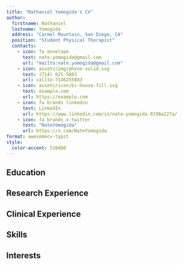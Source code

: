 ```yaml
---
title: "Nathaniel Yomogida's CV"
author:
  firstname: Nathaniel
  lastname: Yomogida
  address: "Carmel Mountain, San Diego, CA"
  position: "Student Physical Therapist"
  contacts:
    - icon: fa envelope
      text: nate.yomogida@gmail.com
      url: "mailto:nate.yomogida@gmail.com"
    - icon: assets/img/phone-solid.svg
      text: (714) 625-5883
      url: callto:7146255883
    - icon: assets/icon/bi-house-fill.svg
      text: example.com
      url: https://example.com
    - icon: fa brands linkedin
      text: LinkedIn
      url: https://www.linkedin.com/in/nate-yomogida-0198a227a/
    - icon: fa brands x-twitter
      text: "NateYomogida"
      url: https://x.com/NateYomogida
format: awesomecv-typst
style:
  color-accent: 516db0
---
```



## Education

```{=typst}
#resume-entry(
  title: "Doctor of Physical Therapy",
  location: "San Diego, California",
  date: "2022 - 2025",
  description: "San Diego State University",
)

#resume-entry(
  title: "B.S. in Kinesiology - Exercise Science",
  location: "Long Beach, California",
  date: "2018 - 2022",
  description: "California State University Long Beach",
)
#resume-item[
  - President's Honor List
  - Summa cum laude
]
```

## Research Experience

```{=typst}
#resume-entry(
  title: "Impact of Neurocognitive performance on sport performance and injury risk in Female Collegiate Athletes",
  location: "Doctoral Thesis",
  date: "Sept 2022 - May 2025",
  description: "San Diego State University"
)
#resume-item[
  - Qualitative data collection
  - Qualtrics design and organization
]
```

## Clinical Experience

```{=typst}
#resume-entry(
  title: "Student Physical Therapist",
  location: "Miramar, CA",
  date: "July 2023 - Aug 2023",
  description: "All Star Physical Therapy"
)

#resume-entry(
  title: "PT Tech",
  location: "Seal Beach, CA",
  date: "Sept 2021 - May 2022",
  description: "Seal Beach Physical Therapy"
)

#resume-entry(
  title: "House Painter",
  location: "San Clemente, CA",
  date: "2019 - 2021",
  description: "Kent Yomogida Paint Co."
)
```


## Skills

```{=typst}
#resume-entry(
  title: "Programming Languages",
  description: "R"
)
#resume-entry(
  title: "Markup Languages",
  description: "Quarto & LaTeX"
)
```

## Interests

```{=typst}
#resume-entry(
  title: "Yomogida-Kerstein Lab",
  location: "Yomogida-Kerstein Lab",
  date: "Dec 2023 - Present",
  description: "A series of literature reviews and journal clubs I have written."
)

```
